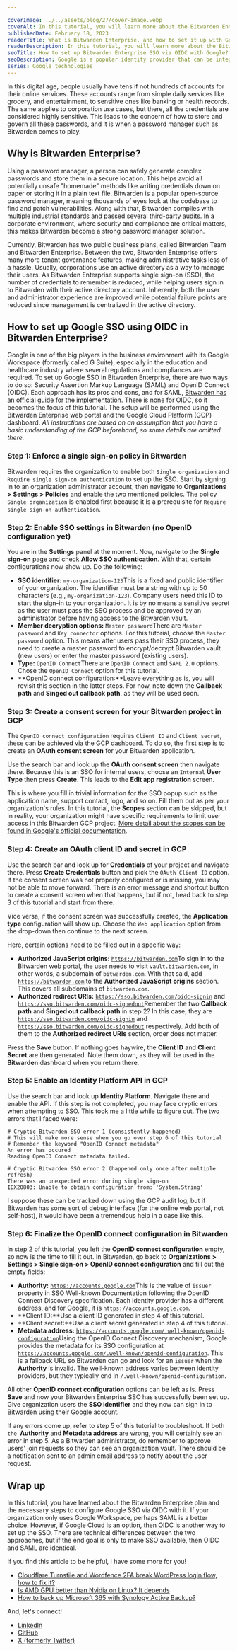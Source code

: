 ```yaml
---

coverImage: ../../assets/blog/27/cover-image.webp
coverAlt: In this tutorial, you will learn more about the Bitwarden Enterprise plan and the steps to configure its SSO with Google as an identity provider.
publishedDate: February 18, 2023
readerTitle: What is Bitwarden Enterprise, and how to set it up with Google SSO via OIDC?
readerDescription: In this tutorial, you will learn more about the Bitwarden Enterprise plan and the steps to configure its SSO with Google as an identity provider.
seoTitle: How to set up Bitwarden Enterprise SSO via OIDC with Google?
seoDescription: Google is a popular identity provider that can be integrated with Bitwarden Enterprise to create a single sign-on flow (SSO) via OpenID Connect (OIDC).
series: Google technologies
---
```



In this digital age, people usually have tens if not hundreds of accounts for their online services. These accounts range from simple daily services like grocery, and entertainment, to sensitive ones like banking or health records. The same applies to corporation use cases, but there, all the credentials are considered highly sensitive. This leads to the concern of how to store and govern all these passwords, and it is when a password manager such as Bitwarden comes to play.

## Why is Bitwarden Enterprise?

Using a password manager, a person can safely generate complex passwords and store them in a secure location. This helps avoid all potentially unsafe "homemade" methods like writing credentials down on paper or storing it in a plain text file. Bitwarden is a popular open-source password manager, meaning thousands of eyes look at the codebase to find and patch vulnerabilities. Along with that, Bitwarden complies with multiple industrial standards and passed several third-party audits. In a corporate environment, where security and compliance are critical matters, this makes Bitwarden become a strong password manager solution.


<BlogPicture imageMetadata={image1} alt='Bitwarden is certified with many industrial standards.' />

Currently, Bitwarden has two public business plans, called Bitwarden Team and Bitwarden Enterprise. Between the two, Bitwarden Enterprise offers many more tenant governance features, making administrative tasks less of a hassle. Usually, corporations use an active directory as a way to manage their users. As Bitwarden Enterprise supports single sign-on (SSO), the number of credentials to remember is reduced, while helping users sign in to Bitwarden with their active directory account. Inherently, both the user and administrator experience are improved while potential failure points are reduced since management is centralized in the active directory.


<BlogPicture imageMetadata={image2} alt='Bitwarden offers two paid plans as of February 2023.' />

## How to set up Google SSO using OIDC in Bitwarden Enterprise?

Google is one of the big players in the business environment with its Google Workspace (formerly called G Suite), especially in the education and healthcare industry where several regulations and compliances are required. To set up Google SSO in Bitwarden Enterprise, there are two ways to do so: Security Assertion Markup Language (SAML) and OpenID Connect (OIDC). Each approach has its pros and cons, and for SAML, [Bitwarden has an official guide for the implementation](https://bitwarden.com/help/saml-google/). There is none for OIDC, so it becomes the focus of this tutorial. The setup will be performed using the Bitwarden Enterprise web portal and the Google Cloud Platform (GCP) dashboard. *All instructions are based on an assumption that you have a basic understanding of the GCP beforehand, so some details are omitted there.*

### Step 1: Enforce a single sign-on policy in Bitwarden


<BlogPicture imageMetadata={image3} alt='Single sign-on feature.' />

Bitwarden requires the organization to enable both `Single organization` and `Require single sign-on authentication` to set up the SSO. Start by signing in to an organization administrator account, then navigate to **Organizations > Settings > Policies** and enable the two mentioned policies. The policy `Single organization` is enabled first because it is a prerequisite for `Require single sign-on authentication`.


<BlogPicture imageMetadata={image4} alt='Enable Bitwarden single sign-on policy.' />

### Step 2: Enable SSO settings in Bitwarden (no OpenID configuration yet)


<BlogPicture imageMetadata={image5} alt='Allow SSO authentication in Bitwarden.' />

You are in the **Settings** panel at the moment. Now, navigate to the **Single sign-on** page and check **Allow SSO authentication**. With that, certain configurations now show up. Do the following:

- **SSO identifier:** `my-organization-123`This is a fixed and public identifier of your organization. The identifier must be a string with up to 50 characters (e.g., `my-organization-123`). Company users need this ID to start the sign-in to your organization. It is by no means a sensitive secret as the user must pass the SSO process and be approved by an administrator before having access to the Bitwarden vault.
- **Member decryption options:** `Master password`There are `Master password` and `Key connector` options. For this tutorial, choose the `Master password` option. This means after users pass their SSO process, they need to create a master password to encrypt/decrypt Bitwarden vault (new users) or enter the master password (existing users).
- **Type:** `OpenID Connect`There are `OpenID Connect` and `SAML 2.0` options. Chose the `OpenID Connect` option for this tutorial.
- **OpenID connect configuration:**Leave everything as is, you will revisit this section in the latter steps. For now, note down the **Callback path** and **Singed out callback path**, as they will be used soon.


<BlogPicture imageMetadata={image6} alt='Leave the OpenID connect configuration empty for now.' />

### Step 3: Create a consent screen for your Bitwarden project in GCP

The `OpenID connect configuration` requires `Client ID` and `Client secret`, these can be achieved via the GCP dashboard. To do so, the first step is to create an **OAuth consent screen** for your Bitwarden application.


<BlogPicture imageMetadata={image7} alt='Create an internal OAuth consent screen in GCP.' />

Use the search bar and look up the **OAuth consent screen** then navigate there. Because this is an SSO for internal users, choose an `Internal` **User Type** then press **Create**. This leads to the **Edit app registration** screen.


<BlogPicture imageMetadata={image8} alt='Edit app registration screen.' />

This is where you fill in trivial information for the SSO popup such as the application name, support contact, logo, and so on. Fill them out as per your organization's rules. In this tutorial, the **Scopes** section can be skipped, but in reality, your organization might have specific requirements to limit user access in this Bitwarden GCP project. [More detail about the scopes can be found in Google's official documentation](https://developers.google.com/workspace/guides/configure-oauth-consent).

### Step 4: Create an OAuth client ID and secret in GCP


<BlogPicture imageMetadata={image9} alt='Navigate to OAuth Client ID dashboard.' />

Use the search bar and look up for **Credentials** of your project and navigate there. Press **Create Credentials** button and pick the `OAuth Client ID` option. If the consent screen was not properly configured or is missing, you may not be able to move forward. There is an error message and shortcut button to create a consent screen when that happens, but if not, head back to step 3 of this tutorial and start from there.


<BlogPicture imageMetadata={image10} alt='OAuth client ID requires a consent screen to be configured first.' />

Vice versa, if the consent screen was successfully created, the **Application type** configuration will show up. Choose the `Web application` option from the drop-down then continue to the next screen.


<BlogPicture imageMetadata={image11} alt='Select the "Web application" option.' />

Here, certain options need to be filled out in a specific way:

- **Authorized JavaScript origins:** [`https://bitwarden.com`](https://hungvu.tech/)To sign in to the Bitwarden web portal, the user needs to visit `vault.bitwarden.com`, in other words, a subdomain of `bitwarden.com`. With that said, add [`https://bitwarden.com`](https://hungvu.tech/) to the **Authorized JavaScript origins** section. This covers all subdomains of `bitwarden.com`.
- **Authorized redirect URIs:** [`https://sso.bitwarden.com/oidc-signin`](https://hungvu.tech/) and [`https://sso.bitwarden.com/oidc-signedout`](https://hungvu.tech/)Remember the two **Callback path** and **Singed out callback path** in step 2? In this case, they are [`https://sso.bitwarden.com/oidc-signin`](https://hungvu.tech/) and [`https://sso.bitwarden.com/oidc-signedout`](https://hungvu.tech/) respectively. Add both of them to the **Authorized redirect URIs** section, order does not matter.


<BlogPicture imageMetadata={image12} alt='Configure OAuth client ID for Bitwarden endpoints.' />

Press the **Save** button. If nothing goes haywire, the **Client ID** and **Client Secret** are then generated. Note them down, as they will be used in the **Bitwarden** dashboard when you return there.


<BlogPicture imageMetadata={image13} alt='OAuth client ID and client secrete are created.' />

### Step 5: Enable an Identity Platform API in GCP


<BlogPicture imageMetadata={image14} alt='Enable Identity Platform API in GCP.' />

Use the search bar and look up **Identity Platform**. Navigate there and enable the API. If this step is not completed, you may face cryptic errors when attempting to SSO. This took me a little while to figure out. The two errors that I faced were:

```
# Cryptic Bitwarden SSO error 1 (consistently happened)
# This will make more sense when you go over step 6 of this tutorial
# Remember the keyword "OpenID Connect metadata"
An error has occured
Reading OpenID Connect metadata failed.

# Cryptic Bitwarden SSO error 2 (happened only once after multiple refresh)
There was an unexpected error during single sign-on
IDX20803: Unable to obtain configuration from: 'System.String'
```


<BlogPicture imageMetadata={image15} alt='Bitwarden SSO error due to having the Identity API disabled.' />


<BlogPicture imageMetadata={image16} alt="Unable to obtain configuration from: 'System.String' error." />

I suppose these can be tracked down using the GCP audit log, but if Bitwarden has some sort of debug interface (for the online web portal, not self-host), it would have been a tremendous help in a case like this.

### Step 6: Finalize the OpenID connect configuration in Bitwarden

In step 2 of this tutorial, you left the **OpenID connect configuration** empty, so now is the time to fill it out. In Bitwarden, go back to **Organizations > Settings > Single sign-on > OpenID connect configuration** and fill out the empty fields:

- **Authority:** [`https://accounts.google.com`](https://hungvu.tech/)This is the value of `issuer` property in SSO Well-known Documentation following the OpenID Connect Discovery specification. Each identity provider has a different address, and for Google, it is [`https://accounts.google.com`](https://hungvu.tech/).
- **Client ID:**Use a client ID generated in step 4 of this tutorial.
- **Client secret:**Use a client secret generated in step 4 of this tutorial.
- **Metadata address:** [`https://accounts.google.com/.well-known/openid-configuration`](https://hungvu.tech/)Using the OpenID Connect Discovery mechanism, Google provides the metadata for its SSO configuration at [`https://accounts.google.com/.well-known/openid-configuration`](https://hungvu.tech/). This is a fallback URL so Bitwarden can go and look for an `issuer` when the **Authority** is invalid. The well-known address varies between identity providers, but they typically end in `/.well-known/openid-configuration`.


<BlogPicture imageMetadata={image17} alt='Google OAuth Well-known URLs.' />

All other **OpenID connect configuration** options can be left as is. Press **Save** and now your Bitwarden Enterprise SSO has successfully been set up. Give organization users the **SSO identifier** and they now can sign in to Bitwarden using their Google account.


<BlogPicture imageMetadata={image18} alt='Bitwarden SSO is successfully configured.' />

If any errors come up, refer to step 5 of this tutorial to troubleshoot. If both `the `**Authority** and **Metadata address** are wrong, you will certainly see an error in step 5. As a Bitwarden administrator, do remember to approve users' join requests so they can see an organization vault. There should be a notification sent to an admin email address to notify about the user request.

## Wrap up

In this tutorial, you have learned about the Bitwarden Enterprise plan and the necessary steps to configure Google SSO via OIDC with it. If your organization only uses Google Workspace, perhaps SAML is a better choice. However, if Google Cloud is an option, then OIDC is another way to set up the SSO. There are technical differences between the two approaches, but if the end goal is only to make SSO available, then OIDC and SAML are identical.

If you find this article to be helpful, I have some more for you!

- [Cloudflare Turnstile and Wordfence 2FA break WordPress login flow, how to fix it?](cloudflare-turnstile-and-wordfence-2fa-break-wordpress-login-flow-how-to-fix-it)
- [Is AMD GPU better than Nvidia on Linux? It depends](is-amd-gpu-better-than-nvidia-on-linux)
- [How to back up Microsoft 365 with Synology Active Backup?](how-to-back-up-microsoft-365-with-synology-active-backup)

And, let's connect!

- [LinkedIn](https://www.linkedin.com/in/hunghvu/)
- [GitHub](https://github.com/hunghvu)
- [X (formerly Twitter)](https://x.com/hunghvu_dev)


